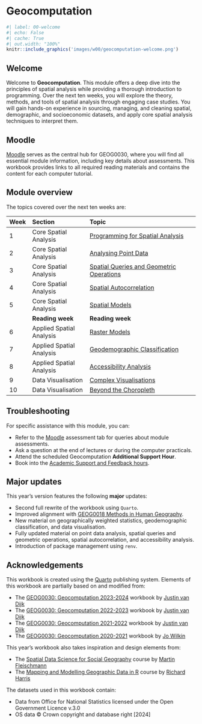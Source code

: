 # Geocomputation {.unnumbered}

```r
#| label: 00-welcome
#| echo: False
#| cache: True
#| out.width: "100%"
knitr::include_graphics('images/w00/geocomputation-welcome.png') 
```

## Welcome {.unnumbered}
Welcome to **Geocomputation**. This module offers a deep dive into the principles of spatial analysis while providing a thorough introduction to programming. Over the next ten weeks, you will explore the theory, methods, and tools of spatial analysis through engaging case studies. You will gain hands-on experience in sourcing, managing, and cleaning spatial, demographic, and socioeconomic datasets, and apply core spatial analysis techniques to interpret them.

## Moodle {.unnumbered}
[Moodle](https://moodle.ucl.ac.uk/) serves as the central hub for GEOG0030, where you will find all essential module information, including key details about assessments. This workbook provides links to all required reading materials and contains the content for each computer tutorial.

## Module overview {.unnumbered}
The topics covered over the next ten weeks are:

| Week | Section  | Topic |
| :--- |:---------|:------------------ |
| 1    | Core Spatial Analysis | [Programming for Spatial Analysis]({{< var urls.w01 >}}) |
| 2    | Core Spatial Analysis | [Analysing Point Data]({{< var urls.w02 >}}) | 
| 3    | Core Spatial Analysis | [Spatial Queries and Geometric Operations]({{< var urls.w03 >}}) | 
| 4    | Core Spatial Analysis | [Spatial Autocorrelation]({{< var urls.w04 >}}) |
| 5    | Core Spatial Analysis | [Spatial Models]({{< var urls.w05 >}}) |
|      | **Reading week** | **Reading week** |
| 6    | Applied Spatial Analysis | [Raster Models]({{< var urls.w06 >}})|
| 7    | Applied Spatial Analysis | [Geodemographic Classification]({{< var urls.w07 >}})|
| 8    | Applied Spatial Analysis | [Accessibility Analysis]({{< var urls.w08 >}}) |
| 9    | Data Visualisation | [Complex Visualisations]({{< var urls.w09 >}}) | 
| 10   | Data Visualisation | [Beyond the Choropleth]({{< var urls.w10 >}}) | 

## Troubleshooting {.unnumbered}
For specific assistance with this module, you can:

- Refer to the [Moodle](https://moodle.ucl.ac.uk/) assessment tab for queries about module assessments.
- Ask a question at the end of lectures or during the computer practicals.
- Attend the scheduled Geocomputation **Additional Support Hour**.
- Book into the [Academic Support and Feedback hours](https://outlook.office.com/bookwithme/user/8561a481703d4feda7a704ab81b62c8d@ucl.ac.uk?anonymous&ep=plink). 

## Major updates {.unnumbered}
::: {.callout-note}
This year's version features the following **major** updates:

- Second full rewrite of the workbook using `Quarto`.
- Improved alignment with [GEOG0018 Methods in Human Geography](https://jtvandijk.github.io/GEOG0030).
- New material on geographically weighted statistics, geodemographic classification, and data visualisation.
- Fully updated material on point data analysis, spatial queries and geometric operations, spatial autocorrelation, and accessibility analysis.
- Introduction of package management using `renv`.
:::

## Acknowledgements {.unnumbered}
This workbook is created using the [Quarto](https://quarto.org/) publishing system. Elements of this workbook are partially based on and modified from:

- The [GEOG0030: Geocomputation 2023-2024](https://jtvandijk.github.io/GEOG0030_20232024/) workbook by [Justin van Dijk](https://www.mappingdutchman.com)
- The [GEOG0030: Geocomputation 2022-2023](https://jtvandijk.github.io/GEOG0030_20222023/) workbook by [Justin van Dijk](https://www.mappingdutchman.com)
- The [GEOG0030: Geocomputation 2021-2022](https://jtvandijk.github.io/GEOG0030_20212022/) workbook by [Justin van Dijk](https://www.mappingdutchman.com)
- The [GEOG0030: Geocomputation 2020-2021](https://jo-wilkin.github.io/GEOG0030/coursebook/index.html) workbook by [Jo Wilkin](https://github.com/jo-wilkin)

This year's workbook also takes inspiration and design elements from:

- The [Spatial Data Science for Social Geography](https://martinfleischmann.net/sds/) course by [Martin Fleischmann](https://martinfleischmann.net/)
- The [Mapping and Modelling Geographic Data in R](https://profrichharris.github.io/MandM/) course by [Richard Harris](https://profrichharris.github.io/)

The datasets used in this workbook contain:

- Data from Office for National Statistics licensed under the Open Government Licence v.3.0
- OS data © Crown copyright and database right [2024]